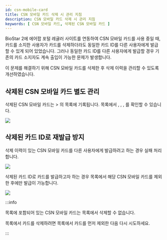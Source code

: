 ```yaml
---
id: csn-mobile-card
title: CSN 모바일 카드 삭제 시 관리 지침
description: CSN 모바일 카드 삭제 시 관리 지침
keywords: [ CSN 모바일 카드, 삭제된 CSN 모바일 카드 ]
---
```


BioStar 2에 에어팝 포털 레귤러 사이트를 연동하여 CSN 모바일 카드를 사용 중일 때, 카드를 소지한 사용자가 카드를 삭제하더라도 동일한 카드 ID를 다른 사용자에게 발급할 수 있게 되어 있었습니다. 그러나 동일한 카드 ID를 다른 사용자에게 발급할 경우 기존의 카드 소지자도 계속 출입이 가능한 문제가 발생합니다.

이 문제를 해결하기 위해 CSN 모바일 카드를 삭제한 후 삭제 이력을 관리할 수 있도록 개선하였습니다.

## 삭제된 CSN 모바일 카드 별도 관리

삭제된 CSN 모바일 카드는 <Cmd sid="common.setting" /> > <Cmd sid="common.card" />의 <Cmd sid="setting.card.deletedCsnMobileCard" /> 목록에 기록됩니다. 목록에서 <Cmd sid="setting.card.cardType" />, <Cmd sid="user.cardList.th.cardFormat" />, <Cmd sid="setting.card.cardId" />, <Cmd sid="setting.card.lastCardHolder" />를 확인할 수 있습니다.

<Image src='/img/ko/biostar-298-Deleted-CSN-Mobile-Card.png' caption />

## 삭제된 카드 ID로 재발급 방지

삭제 이력이 있는 CSN 모바일 카드를 다른 사용자에게 발급하려고 하는 경우 실패 처리합니다.

<Image src='/img/ko/biostar-298-deleted-CSN-Mobile-Card-1.png' className='none' caption />

삭제된 카드 ID로 카드를 발급하고자 하는 경우 <Cmd sid="setting.card.deletedCsnMobileCard" /> 목록에서 해당 CSN 모바일 카드를 제외한 후에만 발급이 가능합니다.

<Image src='/img/ko/biostar-deleted-CSN-Mobile-Card-2.png' caption />

:::info

<Cmd sid="setting.card.deletedCsnMobileCard" /> 목록에 포함되어 있는 CSN 모바일 카드는 <Cmd sid="setting.card.unassignedCard" /> 목록에서 삭제할 수 없습니다.

<Cmd sid="setting.card.unassignedCard" /> 목록에서 카드를 삭제하려면 <Cmd sid="setting.card.deletedCsnMobileCard" /> 목록에서 카드를 먼저 제외한 다음 다시 시도하세요.

:::